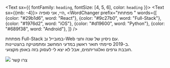 
<Text sx={{ fontFamily: `heading`, fontSize: [4, 5, 6], color: `heading` }}>
    <Text sx={{mb: -4}}>
    היי, אני סופיה,
    </Text>
    <WordChanger prefix="מפתחת " words={[
        {color: "#29b1d6", word: "React"},
        {color: "#9c27b0", word: "Full-Stack"},
        {color: "#1976d2", word: "iOS"},
        {color: "#d19600", word: "Python"},
        {color: "#689f38", word: "Android"},
    ]} />
</Text>

<p>  
    מפתחת Full-Stack במובייל וב-Web עם ניסיון של שנה וחצי.<br />
    ב-2019 סיימתי תואר ראשון במדעי המחשב ומתמטיקה בהצטיינות.<br />
    חובבת גרפים ואלגוריתמים, אבל לא יצא לי לעסוק בזה באופן מקצועי.<br />
</p>
<Link to="/contact/" className="cta-button">
    <img src={emailIcon} className="cta-button--icon"/>
    צרו קשר
</Link>